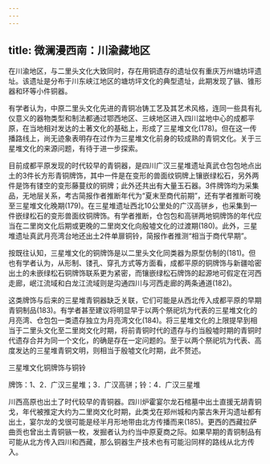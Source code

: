 ```yaml
---
---
---
```

title: 微澜漫西南：川渝藏地区
---




在川渝地区，与二里头文化大致同时，存在用铜遗存的遗址仅有重庆万州塘坊坪遗址。该遗址是分布于川东峡江地区的塘坊坪文化的典型遗址，此期发现了镞、锥形器和环等小件铜器。

有学者认为，中原二里头文化先进的青铜冶铸工艺及其艺术风格，连同一些具有礼仪意义的器物类型和制法都通过鄂西地区、三峡地区进入四川盆地中心的成都平原，在当地相对发达的土著文化的基础上，形成了三星堆文化(178)。但在这一传播路线上，尚无迹象表明存在过作为三星堆文化前身的较成熟的青铜文化。关于三星堆文化的来源问题，有待于进一步探索。

目前成都平原发现的时代较早的青铜器，是四川广汉三星堆遗址真武仓包包地点出土的3件长方形青铜牌饰，其中一件是在变形的兽面纹铜牌上镶嵌绿松石，另外两件是饰有镂空的变形藤蔓纹的铜牌；此外还共出有大量玉石器。3件牌饰均为采集品，无地层关系，考古简报作者推断年代为“夏末至商代前期”，还有学者推断可晚至三星堆文化晚期(179)。在三星堆遗址西北10公里处的广汉高骈乡，也采集到一件嵌绿松石的变形兽面纹铜牌饰。有学者推断，仓包包和高骈两地铜牌饰的年代应当在二里岗文化后期或更晚的二里岗文化向殷墟文化的过渡期(180)。此外，三星堆遗址真武月亮湾台地还出土2件单扉铜铃，简报作者推测“相当于商代早期”。

按既往认知，三星堆文化的铜牌饰是以二里头文化同类器为原型仿制的(181)。但也有学者认为，从形制、镂孔、穿孔方式等方面看，成都平原的铜牌饰与新疆哈密出土的未嵌绿松石铜牌饰联系更为紧密，而镶嵌绿松石牌饰的起源地可假定在河西走廊，岷江流域和白龙江流域则是沟通四川与河西走廊的两条通道(182)。

这类牌饰与后来的三星堆青铜器缺乏关联，它们可能是从西北传入成都平原的早期青铜制品(183)。有学者甚至建议将明显早于以两个祭祀坑为代表的三星堆文化的月亮湾、仓包包一类遗存独立为月亮湾文化(184)。将三星堆文化的上限提早到相当于二里头文化至二里岗文化时期，将前青铜时代的遗存与约当殷墟时期的青铜时代遗存合并为同一个文化，的确是存在一定问题的。至于以两个祭祀坑为代表、高度发达的三星堆青铜文明，则相当于殷墟文化时期，此不赘述。

三星堆文化铜牌饰与铜铃

牌饰：1、2．广汉三星堆；3．广汉高骈；铃：4．广汉三星堆



川西高原也出土了时代较早的青铜器。四川炉霍宴尔龙石棺墓中出土直援无胡青铜戈，年代被推定大约为二里岗文化时期，此类戈在郑州城和内蒙古朱开沟遗址都有出土，宴尔龙的戈很可能是经半月形地带由北方传播而来(185)。更西的西藏拉萨曲贡也曾出土青铜镞一枚，发掘者认为约当中原夏商之际。如果早期的青铜制品有可能从北方传入四川和西藏，那么铜器生产技术也有可能沿同样的路线从北方传入。